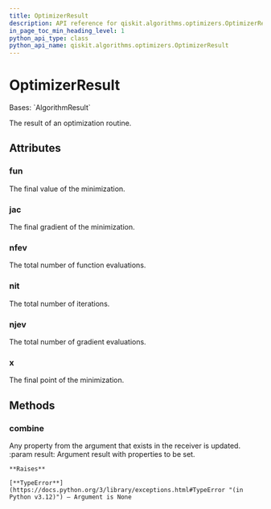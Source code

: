 ```yaml
---
title: OptimizerResult
description: API reference for qiskit.algorithms.optimizers.OptimizerResult
in_page_toc_min_heading_level: 1
python_api_type: class
python_api_name: qiskit.algorithms.optimizers.OptimizerResult
---
```


# OptimizerResult

<Class id="qiskit.algorithms.optimizers.OptimizerResult" isDedicatedPage={true} github="https://github.com/qiskit/qiskit/tree/stable/0.25/qiskit/algorithms/optimizers/optimizer.py" signature="qiskit.algorithms.optimizers.OptimizerResult">
  Bases: `AlgorithmResult`

  The result of an optimization routine.

  ## Attributes

  ### fun

  <Attribute id="qiskit.algorithms.optimizers.OptimizerResult.fun">
    The final value of the minimization.
  </Attribute>

  ### jac

  <Attribute id="qiskit.algorithms.optimizers.OptimizerResult.jac">
    The final gradient of the minimization.
  </Attribute>

  ### nfev

  <Attribute id="qiskit.algorithms.optimizers.OptimizerResult.nfev">
    The total number of function evaluations.
  </Attribute>

  ### nit

  <Attribute id="qiskit.algorithms.optimizers.OptimizerResult.nit">
    The total number of iterations.
  </Attribute>

  ### njev

  <Attribute id="qiskit.algorithms.optimizers.OptimizerResult.njev">
    The total number of gradient evaluations.
  </Attribute>

  ### x

  <Attribute id="qiskit.algorithms.optimizers.OptimizerResult.x">
    The final point of the minimization.
  </Attribute>

  ## Methods

  ### combine

  <Function id="qiskit.algorithms.optimizers.OptimizerResult.combine" signature="combine(result)">
    Any property from the argument that exists in the receiver is updated. :param result: Argument result with properties to be set.

    **Raises**

    [**TypeError**](https://docs.python.org/3/library/exceptions.html#TypeError "(in Python v3.12)") – Argument is None
  </Function>
</Class>

